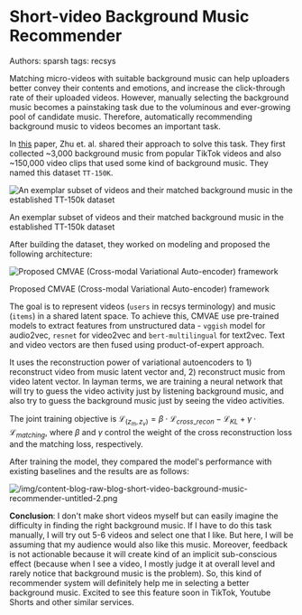 # Short-video Background Music Recommender

Authors: sparsh
tags: recsys

Matching micro-videos with suitable background music can help uploaders better convey their contents and emotions, and increase the click-through rate of their uploaded videos. However, manually selecting the background music becomes a painstaking task due to the voluminous and ever-growing pool of candidate music. Therefore, automatically recommending background music to videos becomes an important task.

In [this](https://arxiv.org/pdf/2107.07268.pdf) paper, Zhu et. al. shared their approach to solve this task. They first collected ~3,000 background music from popular TikTok videos and also ~150,000 video clips that used some kind of background music. They named this dataset `TT-150K`.

![An exemplar subset of videos and their matched background music in the established TT-150k dataset](/img/content-blog-raw-blog-short-video-background-music-recommender-untitled.png)

An exemplar subset of videos and their matched background music in the established TT-150k dataset

After building the dataset, they worked on modeling and proposed the following architecture:

![Proposed CMVAE (Cross-modal Variational Auto-encoder) framework](/img/content-blog-raw-blog-short-video-background-music-recommender-untitled-1.png)

Proposed CMVAE (Cross-modal Variational Auto-encoder) framework

The goal is to represent videos (`users` in recsys terminology) and music (`items`) in a shared latent space. To achieve this, CMVAE use pre-trained models to extract features from unstructured data - `vggish` model for audio2vec, `resnet` for video2vec and `bert-multilingual` for text2vec.  Text and video vectors are then fused using product-of-expert approach. 

It uses the reconstruction power of variational autoencoders to 1) reconstruct video from music latent vector and, 2) reconstruct music from video latent vector. In layman terms, we are training a neural network that will try to guess the video activity just by listening background music, and also try to guess the background music just by seeing the video activities. 

The joint training objective is $\mathcal{L}_{(z_m,z_v)} = \beta \cdot\mathcal{L}_{cross\_recon} - \mathcal{L}_{KL} + \gamma \cdot \mathcal{L}_{matching}$, where $\beta$ and $\gamma$ control the weight of the cross reconstruction loss and the matching loss, respectively.

After training the model, they compared the model's performance with existing baselines and the results are as follows:

![/img/content-blog-raw-blog-short-video-background-music-recommender-untitled-2.png](/img/content-blog-raw-blog-short-video-background-music-recommender-untitled-2.png)

**Conclusion**: I don't make short videos myself but can easily imagine the difficulty in finding the right background music. If I have to do this task manually, I will try out 5-6 videos and select one that I like. But here, I will be assuming that my audience would also like this music. Moreover, feedback is not actionable because it will create kind of an implicit sub-conscious effect (because when I see a video, I mostly judge it at overall level and rarely notice that background music is the problem). So, this kind of recommender system will definitely help me in selecting a better background music. Excited to see this feature soon in TikTok, Youtube Shorts and other similar services.